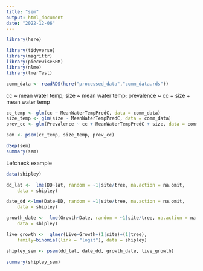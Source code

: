 ```yaml
---
title: "sem"
output: html_document
date: "2022-12-06"
---
```


```r
library(here)

library(tidyverse)
library(magrittr)
library(piecewiseSEM)
library(nlme)
library(lmerTest)

comm_data <- readRDS(here("processed_data","comm_data.rds"))
```


cc ~ mean water temp; size ~ mean water temp; prevalence ~ cc + size + mean water temp
```r
cc_temp <- glm(cc ~ MeanWaterTempPredC, data = comm_data)
size_temp <- glm(size ~ MeanWaterTempPredC, data = comm_data)
prev_cc <- glm(Prevalence ~ cc + MeanWaterTempPredC + size, data = comm_data)

sem <- psem(cc_temp, size_temp, prev_cc)
```


```r
dSep(sem)
summary(sem)
```
Lefcheck example

```r
data(shipley)
```

```r
dd_lat <-  lme(DD~lat, random = ~1|site/tree, na.action = na.omit, 
    data = shipley)

date_dd <-lme(Date~DD, random = ~1|site/tree, na.action = na.omit, 
    data = shipley)

growth_date <-  lme(Growth~Date, random = ~1|site/tree, na.action = na.omit, 
    data = shipley)

live_growth <-  glmer(Live~Growth+(1|site)+(1|tree), 
    family=binomial(link = "logit"), data = shipley)
```

```r
shipley_sem <- psem(dd_lat, date_dd, growth_date, live_growth)
```

```r
summary(shipley_sem)
```

